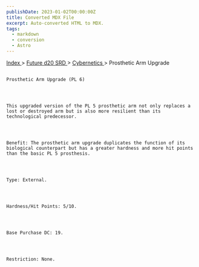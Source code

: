 ```yaml
---
publishDate: 2023-01-02T00:00:00Z
title: Converted MDX File
excerpt: Auto-converted HTML to MDX.
tags:
  - markdown
  - conversion
  - Astro
---
```


[
Index
](-index) >
[
Future d20 SRD
](future-d20-srd-index) >
[
Cybernetics
](future-d20-srd-cybernetics-index) > Prosthetic Arm Upgrade

##

    Prosthetic Arm Upgrade (PL 6)




    This upgraded version of the PL 5 prosthetic arm not only replaces a lost or destroyed arm but is also more resilient than its technological predecessor.




    Benefit: The prosthetic arm upgrade duplicates the function of its biological counterpart but has a greater hardness and more hit points than the basic PL 5 prosthesis.




    Type: External.




    Hardness/Hit Points: 5/10.




    Base Purchase DC: 19.




    Restriction: None.
